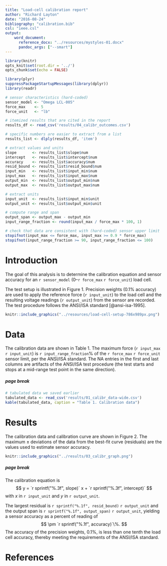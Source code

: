 ```yaml
---
title: "Load-cell calibration report"
author: "Richard Layton"
date: "2016-08-24"
bibliography: "calibration.bib"
csl: "ieee.csl"
output: 
    word_document:
      reference_docx: "../resources/mystyles-01.docx"
      pandoc_args: ["--smart"]
---
```


```r
library(knitr)
opts_knit$set(root.dir = '../')
opts_chunk$set(echo = FALSE)
```

```r
library(plyr)
suppressPackageStartupMessages(library(dplyr))
library(readr)
```

```r
# sensor characteristics (hard-coded) 
sensor_model <- "Omega LCL-005"
force_max    <- 5
force_unit   <- "lb"

# itemized results that are cited in the report 
results_df <- read_csv('results/04_calibr_outcomes.csv')

# specific numbers are easier to extract from a list
results_list <- dlply(results_df, 'item')

# extract values and units
slope       <- results_list$slope$num 
intercept   <- results_list$intercept$num  
accuracy    <- results_list$accuracy$num 
resid_bound <- results_list$resid_bound$num  
input_min   <- results_list$input_min$num  
input_max   <- results_list$input_max$num 
output_min  <- results_list$output_min$num 
output_max  <- results_list$output_max$num  

# extract units
input_unit  <- results_list$input_min$unit 
output_unit <- results_list$output_min$unit 

# compute range and span
output_span <- output_max - output_min
input_range_fraction <- round(input_max / force_max * 100, 1)

# check that data are consistent with (hard-coded) sensor upper limit 
stopifnot(input_max <= force_max, input_max >= 0.9 * force_max)
stopifnot(input_range_fraction >= 90, input_range_fraction <= 100)
```

# Introduction

The goal of this analysis is to determine the calibration equation and sensor accuracy for an `r sensor_model` (0--`r force_max` `r force_unit`) load cell. 

The test setup is illustrated in Figure 1. Precision weights (0.1% accuracy) are used to apply the reference force (`r input_unit`) to the load cell and the resulting voltage readings (`r output_unit`) from the sensor are recorded. The test procedure follows the ANSI/ISA standard [@ansi-isa-1995].

```r
knitr::include_graphics("../resources/load-cell-setup-786x989px.png")
```

# Data

The calibration data are shown in Table 1. The maximum force (`r input_max` `r input_unit`) is `r input_range_fraction`% of the `r force_max` `r force_unit`  sensor limit, per the ANSI/ISA standard. The NA entries in the first and last columns are artifacts of the ANSI/ISA test procedure (the test starts and stops at a mid-range test point in the same direction). 

##### page break

```r
# tabulated data we saved earlier
tabulated_data <- read_csv('results/01_calibr_data-wide.csv')
kable(tabulated_data, caption = "Table 1. Calibration data")
```

# Results

The calibration data and calibration curve are shown in Figure 2. The maximum $\pm$ deviations of the data from the best-fit curve (residuals) are the values used to estimate sensor accuracy. 

```r
knitr::include_graphics("../results/03_calibr_graph.png")
```

##### page break

The calibration equation is
$$
y = `r sprintf("%.3f", slope)`  x + `r sprintf("%.3f", intercept)`
$$
with *x* in `r input_unit` and *y* in `r output_unit`.

The largest residual is `r sprintf("%.1f", resid_bound)` `r output_unit` and the output span is `r sprintf("%.1f", output_span)` `r output_unit`, yielding a sensor accuracy as a percent of reading of 
$$
\pm `r sprintf("%.1f", accuracy)`\%. 
$$
The accuracy of the precision weights, 0.1%, is less than one tenth the load cell accuracy, thereby meeting the requirements of the ANSI/ISA standard.  

# References

